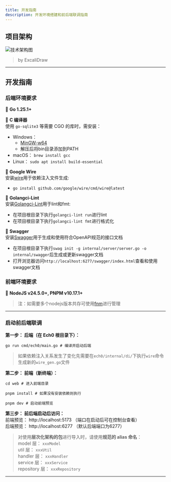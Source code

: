 ```yaml
---
title: 开发指南
description: 开发环境搭建和前后端联调指南
---
```


## 项目架构

![技术架构图](/docs/Ech0技术架构图.svg)
> by ExcaliDraw
---

## 开发指南
### 后端环境要求  
📌 **Go 1.25.1+**

📌 **C 编译器**  
使用 `go-sqlite3` 等需要 CGO 的库时，需安装：  
- Windows：
    - [MinGW-w64](https://winlibs.com/)
    - 解压后将bin目录添加到PATH
- macOS： `brew install gcc`
- Linux： `sudo apt install build-essential`

📌 **Google Wire**  
安装[wire](https://github.com/google/wire)用于依赖注入文件生成:  
- `go install github.com/google/wire/cmd/wire@latest`

📌 **Golangci-Lint**  
安装[Golangci-Lint](https://golangci-lint.run/)用于lint和fmt:  
- 在项目根目录下执行`golangci-lint run`进行lint  
- 在项目根目录下执行`golangci-lint fmt`进行格式化  

📌 **Swagger**  
安装[Swagger](https://github.com/swaggo/gin-swagger)用于生成和使用符合OpenAPI规范的接口文档
- 在项目根目录下执行`swag init -g internal/server/server.go -o internal/swagger`后生成或更新swagger文档  
- 打开浏览器访问`http://localhost:6277/swagger/index.html`查看和使用swagger文档  

### 前端环境要求  
📌  **NodeJS v24.5.0+, PNPM v10.17.1+**
> 注：如需要多个nodejs版本共存可使用[fnm](https://github.com/Schniz/fnm)进行管理  

---

### 启动前后端联调  
**第一步： 后端（在 Ech0 根目录下）：**
```shell
go run cmd/ech0/main.go # 编译并启动后端
```
> 如果依赖注入关系发生了变化先需要在`ech0/internal/di/`下执行`wire`命令生成新的`wire_gen.go`文件

**第二步： 前端（新终端）：**  
```shell
cd web # 进入前端目录

pnpm install # 如果没有安装依赖则执行

pnpm dev # 启动前端预览
```

**第三步： 前后端启动后访问：**  
前端预览： http://localhost:5173 （端口在启动后可在控制台查看）  
后端预览： http://localhost:6277 （默认后端端口为6277） 

> 对使用**层次化架构的包**进行导入时，请使用**规范的 alias 命名**：  
> model 层： `xxxModel`  
> util 层： `xxxUtil`  
> handler 层： `xxxHandler`  
> service 层： `xxxService`  
> repository 层： `xxxRepository`  

---
